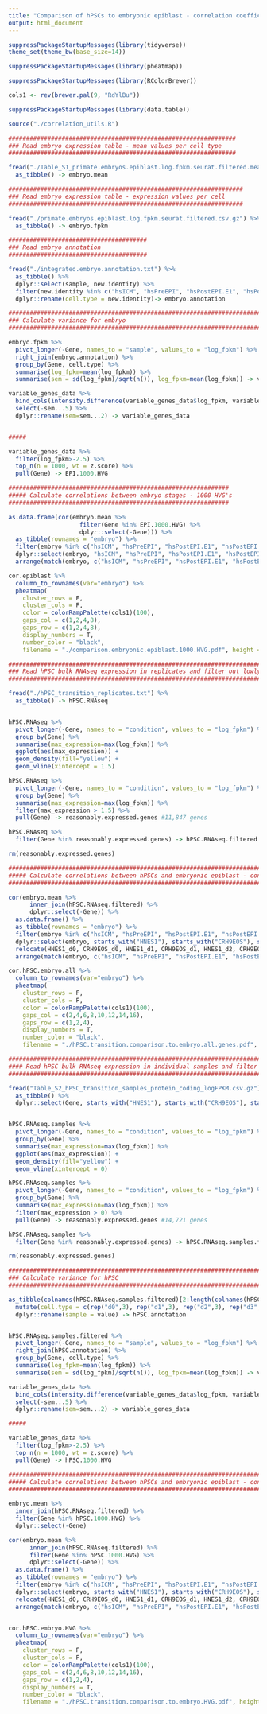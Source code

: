 ```yaml
---
title: "Comparison of hPSCs to embryonic epiblast - correlation coefficients"
output: html_document
---
```


```r
suppressPackageStartupMessages(library(tidyverse))
theme_set(theme_bw(base_size=14))

suppressPackageStartupMessages(library(pheatmap))

suppressPackageStartupMessages(library(RColorBrewer))

cols1 <- rev(brewer.pal(9, "RdYlBu"))

suppressPackageStartupMessages(library(data.table))

source("./correlation_utils.R")

```




```r
################################################################
### Read embryo expression table - mean values per cell type
################################################################

fread("./Table_S1_primate.embryos.epiblast.log.fpkm.seurat.filtered.mean.csv.gz") %>%
  as_tibble() -> embryo.mean

```



```r
##################################################################
### Read embryo expression table - expression values per cell
##################################################################

fread("./primate.embryos.epiblast.log.fpkm.seurat.filtered.csv.gz") %>% 
  as_tibble() -> embryo.fpkm

#######################################
### Read embryo annotation
#######################################

fread("./integrated.embryo.annotation.txt") %>%
  as_tibble() %>%
  dplyr::select(sample, new.identity) %>%
  filter(new.identity %in% c("hsICM", "hsPreEPI", "hsPostEPI.E1", "hsPostEPI.E2", "cyPostEPI-L1", "cyPostEPI-L2","cyPostEPI-L3","cyPostEPI-L4","hsPostEPI.L5")) %>%
  dplyr::rename(cell.type = new.identity)-> embryo.annotation

```


```r
##############################################################################
### Calculate variance for embryo
##############################################################################

embryo.fpkm %>%
  pivot_longer(-Gene, names_to = "sample", values_to = "log_fpkm") %>%
  right_join(embryo.annotation) %>%
  group_by(Gene, cell.type) %>%
  summarise(log_fpkm=mean(log_fpkm)) %>%
  summarise(sem = sd(log_fpkm)/sqrt(n()), log_fpkm=mean(log_fpkm)) -> variable_genes_data

variable_genes_data %>%
  bind_cols(intensity.difference(variable_genes_data$log_fpkm, variable_genes_data$sem)) %>%
  select(-sem...5) %>% 
  dplyr::rename(sem=sem...2) -> variable_genes_data


#####

variable_genes_data %>%
  filter(log_fpkm>-2.5) %>%
  top_n(n = 1000, wt = z.score) %>%
  pull(Gene) -> EPI.1000.HVG

```




```r
##############################################################
##### Calculate correlations between embryo stages - 1000 HVG's
##############################################################

as.data.frame(cor(embryo.mean %>% 
                    filter(Gene %in% EPI.1000.HVG) %>%
                    dplyr::select(-Gene))) %>% 
  as_tibble(rownames = "embryo") %>%
  filter(embryo %in% c("hsICM", "hsPreEPI", "hsPostEPI.E1", "hsPostEPI.E2", "cyPostEPI-L1", "cyPostEPI-L2","cyPostEPI-L3","cyPostEPI-L4","hsPostEPI.L5")) %>%
  dplyr::select(embryo, "hsICM", "hsPreEPI", "hsPostEPI.E1", "hsPostEPI.E2", "cyPostEPI-L1", "cyPostEPI-L2","cyPostEPI-L3","cyPostEPI-L4","hsPostEPI.L5") %>%
  arrange(match(embryo, c("hsICM", "hsPreEPI", "hsPostEPI.E1", "hsPostEPI.E2", "cyPostEPI-L1", "cyPostEPI-L2","cyPostEPI-L3","cyPostEPI-L4","hsPostEPI.L5"))) -> cor.epiblast

cor.epiblast %>%
  column_to_rownames(var="embryo") %>%
  pheatmap(
    cluster_rows = F,
    cluster_cols = F,
    color = colorRampPalette(cols1)(100),
    gaps_col = c(1,2,4,8),
    gaps_row = c(1,2,4,8),
    display_numbers = T,
    number_color = "black",
    filename = "./comparison.embryonic.epiblast.1000.HVG.pdf", height = 6, width = 6.5)


```



```r
######################################################################################
### Read hPSC bulk RNAseq expression in replicates and filter out lowly expressed genes
######################################################################################

fread("./hPSC_transition_replicates.txt") %>%
  as_tibble() -> hPSC.RNAseq


hPSC.RNAseq %>%
  pivot_longer(-Gene, names_to = "condition", values_to = "log_fpkm") %>%
  group_by(Gene) %>%
  summarise(max_expression=max(log_fpkm)) %>%
  ggplot(aes(max_expression)) + 
  geom_density(fill="yellow") +
  geom_vline(xintercept = 1.5)

hPSC.RNAseq %>%
  pivot_longer(-Gene, names_to = "condition", values_to = "log_fpkm") %>%
  group_by(Gene) %>%
  summarise(max_expression=max(log_fpkm)) %>%
  filter(max_expression > 1.5) %>%
  pull(Gene) -> reasonably.expressed.genes #11,847 genes

hPSC.RNAseq %>%
  filter(Gene %in% reasonably.expressed.genes) -> hPSC.RNAseq.filtered

rm(reasonably.expressed.genes)

```



```r
#######################################################################################################################################################################
##### Calculate correlations between hPSCs and embryonic epiblast - considering all reasonably expressed genes commonly detected in the two datasets (7,008 genes) ####
#######################################################################################################################################################################

cor(embryo.mean %>%
      inner_join(hPSC.RNAseq.filtered) %>%
      dplyr::select(-Gene)) %>%
  as.data.frame() %>%
  as_tibble(rownames = "embryo") %>%
  filter(embryo %in% c("hsICM", "hsPreEPI", "hsPostEPI.E1", "hsPostEPI.E2", "cyPostEPI-L1", "cyPostEPI-L2","cyPostEPI-L3","cyPostEPI-L4","hsPostEPI.L5")) %>%
  dplyr::select(embryo, starts_with("HNES1"), starts_with("CRH9EOS"), starts_with("ctrl")) %>%
  relocate(HNES1_d0, CRH9EOS_d0, HNES1_d1, CRH9EOS_d1, HNES1_d2, CRH9EOS_d2, HNES1_d3, CRH9EOS_d3, HNES1_d7, CRH9EOS_d7, HNES1_d10, CRH9EOS_d10, `HNES1_d20+X`, `CRH9EOS_d20+X`, `HNES1_d20+E`, `CRH9EOS_d20+E`, ctrl) %>%
  arrange(match(embryo, c("hsICM", "hsPreEPI", "hsPostEPI.E1", "hsPostEPI.E2", "cyPostEPI-L1", "cyPostEPI-L2","cyPostEPI-L3","cyPostEPI-L4","hsPostEPI.L5"))) -> cor.hPSC.embryo.all

cor.hPSC.embryo.all %>%
  column_to_rownames(var="embryo") %>%
  pheatmap(
    cluster_rows = F,
    cluster_cols = F,
    color = colorRampPalette(cols1)(100),
    gaps_col = c(2,4,6,8,10,12,14,16),
    gaps_row = c(1,2,4),
    display_numbers = T,
    number_color = "black",
    filename = "./hPSC.transition.comparison.to.embryo.all.genes.pdf", height = 4.5, width = 9)

```












```r
###################################################################################################
#### Read hPSC bulk RNAseq expression in individual samples and filter out low expressed genes ####
###################################################################################################

fread("Table_S2_hPSC_transition_samples_protein_coding_logFPKM.csv.gz") %>%
  as_tibble() %>%
  dplyr::select(Gene, starts_with("HNES1"), starts_with("CRH9EOS"), starts_with("ctrl")) -> hPSC.RNAseq.samples


hPSC.RNAseq.samples %>%
  pivot_longer(-Gene, names_to = "condition", values_to = "log_fpkm") %>%
  group_by(Gene) %>%
  summarise(max_expression=max(log_fpkm)) %>%
  ggplot(aes(max_expression)) + 
  geom_density(fill="yellow") +
  geom_vline(xintercept = 0)

hPSC.RNAseq.samples %>%
  pivot_longer(-Gene, names_to = "condition", values_to = "log_fpkm") %>%
  group_by(Gene) %>%
  summarise(max_expression=max(log_fpkm)) %>%
  filter(max_expression > 0) %>%
  pull(Gene) -> reasonably.expressed.genes #14,721 genes

hPSC.RNAseq.samples %>%
  filter(Gene %in% reasonably.expressed.genes) -> hPSC.RNAseq.samples.filtered

rm(reasonably.expressed.genes)

```



```r
##############################################################################
### Calculate variance for hPSC
##############################################################################

as_tibble(colnames(hPSC.RNAseq.samples.filtered)[2:length(colnames(hPSC.RNAseq.samples.filtered))]) %>%
  mutate(cell.type = c(rep("d0",3), rep("d1",3), rep("d2",3), rep("d3",3), rep("d7",3), rep("d10",3), rep("d20X",3), rep("d20E",3), rep("d0",3), rep("d1",3), rep("d2",3), rep("d3",3), rep("d7",3), rep("d10",3), rep("d20X",3), rep("d20E",3), rep("ctrl",3))) %>%
  dplyr::rename(sample = value) -> hPSC.annotation


hPSC.RNAseq.samples.filtered %>%
  pivot_longer(-Gene, names_to = "sample", values_to = "log_fpkm") %>%
  right_join(hPSC.annotation) %>%
  group_by(Gene, cell.type) %>%
  summarise(log_fpkm=mean(log_fpkm)) %>%
  summarise(sem = sd(log_fpkm)/sqrt(n()), log_fpkm=mean(log_fpkm)) -> variable_genes_data

variable_genes_data %>%
  bind_cols(intensity.difference(variable_genes_data$log_fpkm, variable_genes_data$sem)) %>%
  select(-sem...5) %>% 
  dplyr::rename(sem=sem...2) -> variable_genes_data

#####

variable_genes_data %>%
  filter(log_fpkm>-2.5) %>%
  top_n(n = 1000, wt = z.score) %>%
  pull(Gene) -> hPSC.1000.HVG

```






```r
##########################################################################################################################################################################
##### Calculate correlations between hPSCs and embryonic epiblast - considering commonly detected genes from the list of 1,000 HVGs during the transition (573 genes) ####
##########################################################################################################################################################################

embryo.mean %>%
  inner_join(hPSC.RNAseq.filtered) %>% 
  filter(Gene %in% hPSC.1000.HVG) %>%
  dplyr::select(-Gene)

cor(embryo.mean %>%
      inner_join(hPSC.RNAseq.filtered) %>% 
      filter(Gene %in% hPSC.1000.HVG) %>%
      dplyr::select(-Gene)) %>%
  as.data.frame() %>%
  as_tibble(rownames = "embryo") %>%
  filter(embryo %in% c("hsICM", "hsPreEPI", "hsPostEPI.E1", "hsPostEPI.E2", "cyPostEPI-L1", "cyPostEPI-L2","cyPostEPI-L3","cyPostEPI-L4","hsPostEPI.L5")) %>%
  dplyr::select(embryo, starts_with("HNES1"), starts_with("CRH9EOS"), starts_with("ctrl")) %>%
  relocate(HNES1_d0, CRH9EOS_d0, HNES1_d1, CRH9EOS_d1, HNES1_d2, CRH9EOS_d2, HNES1_d3, CRH9EOS_d3, HNES1_d7, CRH9EOS_d7, HNES1_d10, CRH9EOS_d10, `HNES1_d20+X`, `CRH9EOS_d20+X`, `HNES1_d20+E`, `CRH9EOS_d20+E`, ctrl) %>%
  arrange(match(embryo, c("hsICM", "hsPreEPI", "hsPostEPI.E1", "hsPostEPI.E2", "cyPostEPI-L1", "cyPostEPI-L2","cyPostEPI-L3","cyPostEPI-L4","hsPostEPI.L5"))) -> cor.hPSC.embryo.HVG


cor.hPSC.embryo.HVG %>%
  column_to_rownames(var="embryo") %>%
  pheatmap(
    cluster_rows = F,
    cluster_cols = F,
    color = colorRampPalette(cols1)(100),
    gaps_col = c(2,4,6,8,10,12,14,16),
    gaps_row = c(1,2,4),
    display_numbers = T,
    number_color = "black",
    filename = "./hPSC.transition.comparison.to.embryo.HVG.pdf", height = 4.5, width = 9)

```






